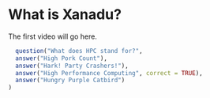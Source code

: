 # What is Xanadu?

The first video will go here.

```r
  question("What does HPC stand for?",
  answer("High Pork Count"),
  answer("Hark! Party Crashers!"),
  answer("High Performance Computing", correct = TRUE),
  answer("Hungry Purple Catbird")
)
```
